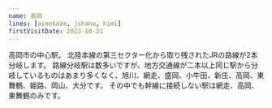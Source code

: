 ```yaml
---
name: 高岡
lines: [ainokaze, johana, himi]
firstVisitDate: 2023-10-21
---
```


高岡市の中心駅。
北陸本線の第三セクター化から取り残されたJRの路線が2本分岐します。
路線分岐駅は数多いですが、地方交通線が二本以上同じ駅から分岐しているものはあまり多くなく、旭川、網走、盛岡、小牛田、新庄、高岡、東舞鶴、姫路、岡山、大分です。
その中でも幹線に接続しない駅は網走、高岡、東舞鶴のみです。

